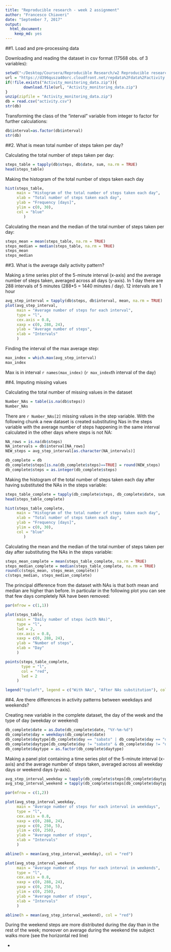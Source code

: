 ```yaml
---
title: "Reproducible research - week 2 assignment"
author: "Francesco Chiaveri"
date: "September 7, 2017"
output: 
  html_document: 
    keep_md: yes
---
```



##1. Load and pre-processing data

Downloading and reading the dataset in csv format (17568 obs. of 3 variables):

```r
setwd("~/Desktop/Coursera/Reproducible Research/w2 Reproducible research_peer-graded assignment")
url = "https://d396qusza40orc.cloudfront.net/repdata%2Fdata%2Factivity.zip"
if(!file.exists("Activity_monitoring_data.zip")){
        download.file(url, "Activity_monitoring_data.zip")
}
unzip(zipfile = "Activity_monitoring_data.zip")
db = read.csv("activity.csv")
str(db)
```

Transforming the class of the "interval" variable from integer to factor for further calculations:

```r
db$interval=as.factor(db$interval)
str(db)
```

##2. What is mean total number of steps taken per day?

Calculating the total number of steps taken per day:

```r
steps_table = tapply(db$steps, db$date, sum, na.rm = TRUE)
head(steps_table)
```

Making the histogram of the total number of steps taken each day

```r
hist(steps_table, 
     main = "Histogram of the total number of steps taken each day",
     xlab = "Total number of steps taken each day",
     ylab = "Frequency [days]",
     ylim = c(0, 30),
     col = "blue"
        )
```

Calculating the mean and the median of the total number of steps taken per day:

```r
steps_mean = mean(steps_table, na.rm = TRUE)
steps_median = median(steps_table, na.rm = TRUE)
steps_mean
steps_median
```

##3. What is the average daily activity pattern?

Making a time series plot of the 5-minute interval (x-axis) and the average number of steps taken, averaged across all days (y-axis). In 1 day there are 288 intervals of 5 minutes (288*5 = 1440 minutes / day). 12 intervals are 1 hour

```r
avg_step_interval = tapply(db$steps, db$interval, mean, na.rm = TRUE)
plot(avg_step_interval,
     main = "Average number of steps for each interval",
     type = "l",
     cex.axis = 0.8,
     xaxp = c(0, 288, 24),
     ylab = "Average number of steps",
     xlab = "Intervals"
     )
```

Finding the interval of the max average step:

```r
max_index = which.max(avg_step_interval)
max_index
```

Max is in interval `r names(max_index)` (`r max_index`th interval of the day)

##4. Imputing missing values

Calculating the total number of missing values in the dataset

```r
Number_NAs = table(is.na(db$steps))
Number_NAs
```

There are `r Number_NAs[2]` missing values in the step variable. With the following chunk a new dataset is created substituting Nas in the steps variable with the average number of steps happening in the same interval calculated in the other days where steps is not NA:

```r
NA_rows = is.na(db$steps)
NA_intervals = db$interval[NA_rows]
NEW_steps = avg_step_interval[as.character(NA_intervals)]

db_complete = db
db_complete$steps[is.na(db_complete$steps)==TRUE] = round(NEW_steps)
db_complete$steps = as.integer(db_complete$steps)
```

Making the histogram of the total number of steps taken each day after having substituted the NAs in the steps variable:

```r

steps_table_complete = tapply(db_complete$steps, db_complete$date, sum, na.rm = TRUE)
head(steps_table_complete)

hist(steps_table_complete, 
     main = "Histogram of the total number of steps taken each day",
     xlab = "Total number of steps taken each day",
     ylab = "Frequency [days]",
     ylim = c(0, 30),
     col = "blue"
        )
```

Calculating the mean and the median of the total number of steps taken per day after substituting the NAs in the steps variable:

```r
steps_mean_complete = mean(steps_table_complete, na.rm = TRUE)
steps_median_complete = median(steps_table_complete, na.rm = TRUE)
round(c(steps_mean, steps_mean_complete))
c(steps_median, steps_median_complete)
```

The principal difference from the dataset with NAs is that both mean and median are higher than before. In particular in the following plot you can see that few days completely NA have been removed:

```r

par(mfrow = c(1,1))

plot(steps_table,
     main = "Daily number of steps (with NAs)",
     type = "l",
     lwd = 2,
     cex.axis = 0.8,
     xaxp = c(0, 288, 24),
     ylab = "Number of steps",
     xlab = "Day"
     )

points(steps_table_complete,
       type = "l",
       col = "red",
       lwd = 2
     )

legend("topleft", legend = c("With NAs", "After NAs substitution"), col = c("black", "red"), lty = 1)

```

##4. Are there differences in activity patterns between weekdays and weekends?

Creating new variable in the complete dataset, the day of the week and the type of day (weekday or weekend)

```r
db_complete$date = as.Date(db_complete$date, "%Y-%m-%d")
db_complete$day = weekdays(db_complete$date)
db_complete$daytype[db_complete$day == "sabato" | db_complete$day == "domenica"] = "weekend"
db_complete$daytype[db_complete$day != "sabato" & db_complete$day != "domenica"] = "weekday"
db_complete$daytype = as.factor(db_complete$daytype)
```

Making a panel plot containing a time series plot of the 5-minute interval (x-axis) and the average number of steps taken, averaged across all weekday days or weekend days (y-axis).

```r
avg_step_interval_weekday = tapply(db_complete$steps[db_complete$daytype == "weekday"], db$interval[db_complete$daytype == "weekday"], mean, na.rm = TRUE)
avg_step_interval_weekend = tapply(db_complete$steps[db_complete$daytype == "weekend"], db$interval[db_complete$daytype == "weekend"], mean, na.rm = TRUE)

par(mfrow = c(1,2))

plot(avg_step_interval_weekday,
     main = "Average number of steps for each interval in weekdays",
     type = "l",
     cex.axis = 0.8,
     xaxp = c(0, 288, 24),
     yaxp = c(0, 250, 5),
     ylim = c(0, 250),
     ylab = "Average number of steps",
     xlab = "Intervals"
     )

abline(h = mean(avg_step_interval_weekday), col = "red")

plot(avg_step_interval_weekend,
     main = "Average number of steps for each interval in weekends",
     type = "l",
     cex.axis = 0.8,
     xaxp = c(0, 288, 24),
     yaxp = c(0, 250, 5),
     ylim = c(0, 250),
     ylab = "Average number of steps",
     xlab = "Intervals"
     )

abline(h = mean(avg_step_interval_weekend), col = "red")

```

During the weekend steps are more distributed during the day than in the rest of the week; moreover on average during the weekend the subject walks more (see the horizontal red line) 

-

